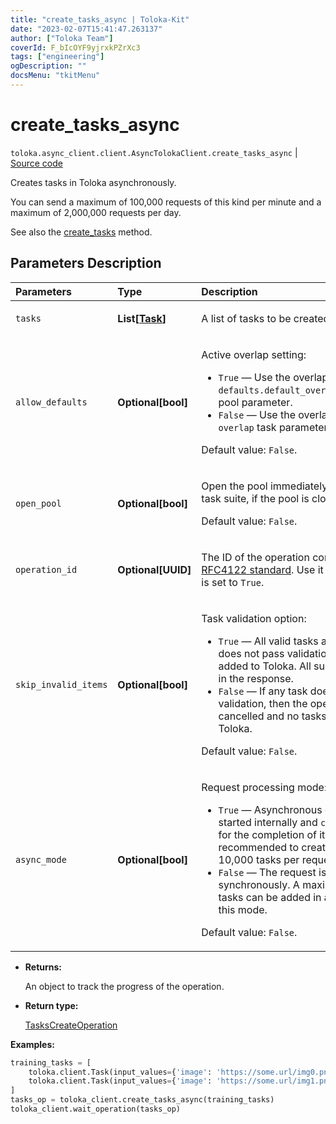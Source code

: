 ```yaml
---
title: "create_tasks_async | Toloka-Kit"
date: "2023-02-07T15:41:47.263137"
author: ["Toloka Team"]
coverId: F_bIcOYF9yjrxkPZrXc3
tags: ["engineering"]
ogDescription: ""
docsMenu: "tkitMenu"
---
```


# create_tasks_async
`toloka.async_client.client.AsyncTolokaClient.create_tasks_async` | [Source code](https://github.com/Toloka/toloka-kit/blob/v1.1.3/src/client/__init__.py#L0)

Creates tasks in Toloka asynchronously.

You can send a maximum of 100,000 requests of this kind per minute and a maximum of 2,000,000 requests per day.

See also the [create_tasks](/docs-new/toloka-kit/reference/toloka.client.TolokaClient.create_tasks) method.

## Parameters Description

| Parameters | Type | Description |
| :----------| :----| :-----------|
`tasks`|**List\[[Task](/docs-new/toloka-kit/reference/toloka.client.task.Task)\]**|<p>A list of tasks to be created.</p>
`allow_defaults`|**Optional\[bool\]**|<p>Active overlap setting:</p> <ul> <li>`True` — Use the overlap that is set in the `defaults.default_overlap_for_new_tasks` pool parameter.</li> <li>`False` — Use the overlap that is set in the `overlap` task parameter.</li> </ul> <p></p><p>Default value: `False`.</p>
`open_pool`|**Optional\[bool\]**|<p>Open the pool immediately after creating a task suite, if the pool is closed. </p><p>Default value: `False`.</p>
`operation_id`|**Optional\[UUID\]**|<p>The ID of the operation conforming to the [RFC4122 standard](https://tools.ietf.org/html/rfc4122). Use it if the `async_mode` is set to `True`.</p>
`skip_invalid_items`|**Optional\[bool\]**|<p>Task validation option:</p> <ul> <li>`True` — All valid tasks are added. If a task does not pass validation, then it is not added to Toloka. All such tasks are listed in the response.</li> <li>`False` — If any task does not pass validation, then the operation is cancelled and no tasks are added to Toloka.</li> </ul> <p></p><p>Default value: `False`.</p>
`async_mode`|**Optional\[bool\]**|<p>Request processing mode:</p> <ul> <li>`True` — Asynchronous operation is started internally and `create_tasks` waits for the completion of it. It is recommended to create no more than 10,000 tasks per request in this mode.</li> <li>`False` — The request is processed synchronously. A maximum of 5000 tasks can be added in a single request in this mode.</li> </ul> <p></p><p>Default value: `False`.</p>

* **Returns:**

  An object to track the progress of the operation.

* **Return type:**

  [TasksCreateOperation](/docs-new/toloka-kit/reference/toloka.client.operations.TasksCreateOperation)

**Examples:**

```python
training_tasks = [
    toloka.client.Task(input_values={'image': 'https://some.url/img0.png'}, pool_id='1'),
    toloka.client.Task(input_values={'image': 'https://some.url/img1.png'}, pool_id='1')
]
tasks_op = toloka_client.create_tasks_async(training_tasks)
toloka_client.wait_operation(tasks_op)
```
